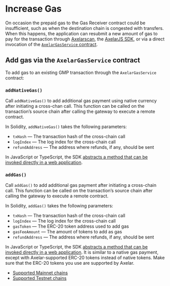 
# Increase Gas

On occasion the prepaid gas to the Gas Receiver contract could be insufficient, such as when the destination chain is congested with transfers. When this happens, the application can resubmit a new amount of gas to pay for the transaction through [Axelarscan](http://axelarscan.io), the [AxelarJS SDK](https://docs.axelar.dev/dev/axelarjs-sdk/intro), or via a direct invocation of the [`AxelarGasService` contract](https://github.com/axelarnetwork/axelar-gmp-sdk-solidity/blob/ad37802dc6d62fff3ab589f2605f7a3e566977dd/contracts/interfaces/IAxelarGasService.sol).

## Add gas via the `AxelarGasService` contract

To add gas to an existing GMP transaction through the `AxelarGasService` contract:

### `addNativeGas()`

Call `addNativeGas()` to add additional gas payment using native currency after initiating a cross-chan call. This function can be called on the transaction’s source chain after calling the gateway to execute a remote contract.

In Solidity, `addNativeGas()` takes the following parameters:

- `txHash` — The transaction hash of the cross-chain call
- `logIndex` — The log index for the cross-chain call
- `refundAddress`  — The address where refunds, if any, should be sent


<BonadocsWidget client:only widgetConfigUri="ipfs://bafkreiffnktusdlkv5pcfeorotyc7gf6l3oj2m6fz5qpq2pou25jnx4htu" contract="GasService" functionKey="addNativeGas(bytes32,uint256,address)" />

In JavaScript or TypeScript, the SDK [abstracts a method that can be invoked directly in a web application](https://docs.axelar.dev/dev/axelarjs-sdk/tx-status-query-recovery#21-native-gas-payment).


### `addGas()`

Call `addGas()` to add additional gas payment after initiating a cross-chain call. This function can be called on the transaction’s source chain after calling the gateway to execute a remote contract.

In Solidity, `addGas()` takes the following parameters:

- `txHash` — The transaction hash of the cross-chain call
- `logIndex` — The log index for the cross-chain call
- `gasToken` — The ERC-20 token address used to add gas
- `gasFeeAmount` — The amount of tokens to add as gas
- `refundAddress` — The address where refunds, if any, should be sent


<BonadocsWidget client:only widgetConfigUri="ipfs://bafkreiffnktusdlkv5pcfeorotyc7gf6l3oj2m6fz5qpq2pou25jnx4htu" contract="GasService" functionKey="addGas(bytes32,uint256,address,uint256,address)" />

In JavaScript or TypeScript, the SDK [abstracts a method that can be invoked directly in a web application](https://docs.axelar.dev/dev/axelarjs-sdk/tx-status-query-recovery#22-erc-20-gas-payment). It is similar to a native gas payment, except with Axelar-supported ERC-20 tokens instead of native tokens. Make sure that the ERC-20 tokens you use are supported by Axelar.

- [Supported Mainnet chains](https://docs.axelar.dev/resources/mainnet)
- [Supported Testnet chains](https://docs.axelar.dev/resources/testnet)

